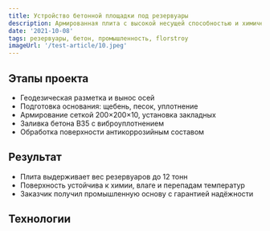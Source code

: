 ```yaml
---
title: Устройство бетонной площадки под резервуары
description: Армированная плита с высокой несущей способностью и химической стойкостью для установки ёмкостей
date: '2021-10-08'
tags: резервуары, бетон, промышленность, florstroy
imageUrl: '/test-article/10.jpeg'
---
```


<Quote
  content="Площадка выполнена с учётом точечной нагрузки и химической стойкости — надёжная основа для резервуаров."
  author="FlorStroy"
  cite="https://florstroy.ru/"
/>

## Этапы проекта

- Геодезическая разметка и вынос осей
- Подготовка основания: щебень, песок, уплотнение
- Армирование сеткой 200×200×10, установка закладных
- Заливка бетона B35 с виброуплотнением
- Обработка поверхности антикоррозийным составом

<ArticleImage src="/test-article/10.jpeg" alt="Бетонная площадка под резервуары" />

## Результат

- Плита выдерживает вес резервуаров до 12 тонн
- Поверхность устойчива к химии, влаге и перепадам температур
- Заказчик получил промышленную основу с гарантией надёжности

<Quote
  content="Резервуары установлены без корректировок — геометрия и прочность площадки на высоте."
  author="Инженер FlorStroy"
  cite="https://florstroy.ru/"
/>

## Технологии

<Code
  code="Бетон B35 W10 F400  
Армирование: сетка 200×200×10  
Антикоррозийная обработка: эпоксидный состав  
Оборудование: виброрейка, нивелир, закладные элементы"
  language="text"
/>
